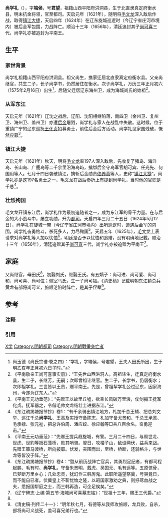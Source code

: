 {{東亞男性歷史人物
|名稱 =尚学礼
|身份 =武将
|國家 =中国
|時代 =明朝
|主君 =
|屆數 =
|最高職務 =
|前任 = 
|繼任 = 
|圖片名稱 =
|圖片大小 =
|圖片說明 =
|氏 =
|姓 =
|名 =
|姓名 =
|羅馬拼音 =
|字 =端侯
|號=君望
|職官 =都司
|封爵 =平南郡王<small> 追赠</small>
|封號 =
|位階 =
|封地 =
|神號 =
|尊號 =
|族裔 =汉族
|氏族 =
|籍貫 =
|祖籍 =山西平阳府洪洞县
|本籍 =
|出身地 =
|府邸 =
|世系 = 
|初名 =
|小字 =
|別名 =
|法號 =
|院號 =
|其他名號 =
|出生日期 =1575年2月16日
|出生地點 =北直隶真定府衡水县
|婚年 =
|逝世日期 =1624年5月12日
|逝世地點 =辽东旋城
|在位年代 =
|廟號 =
|諡號 =
|墓葬 =
|祠廟 =
|父親 =尚继官
|嫡母 =
|母親 =田氏
|繼父=
|繼母=
|養父=
|養母=
|元配 =
|正室 =刘氏
|妻 =
|繼室 =王氏
|平妻 =
|側室 =马氏
|元配之父 =
|元配之嫡母 =
|元配之母 =
|正室之父 =
|正室之嫡母 =
|正室之母 =
|妻之父 =
|妻之嫡母 =
|妻之母 =
|繼室之父 =
|繼室之嫡母 =
|繼室之母 =
|平妻之父 =
|平妻之嫡母 =
|平妻之母 =
|兄弟 =尚学书
|姊妹 =
|嫡兄弟 =
|嫡姊妹 =
|庶兄弟 =
|庶姊妹 =
|同胞兄弟 =
|同胞姊妹 =
|異母兄弟 =
|異母姊妹 =
|異父兄弟 =
|異父姊妹 =
|繼兄弟 =
|繼姊妹 =
|子 =
|女 =
|嫡子 =尚可进<br />尚可爱<br />尚可和<br />[[尚可喜|尚可喜]]<br />尚可位
|嫡女 =
|庶子 =尚可福
|庶女 =
|養子 =
|養女 =
|繼子 =
|繼女 =
|其他親屬 =祖父尚生<br>伯父尚继芳
|功名 = 
|經歷 = 
|著作 =
|注釋 =
}}

'''尚学礼'''（{{bd|1575年|2月16日|1624年|5月12日|catIdx=S尚}}），字'''端侯'''，号'''君望'''，祖籍山西平阳府洪洞县，生于北直隶真定府衡水县，明末抗金将领，官至都司{{noteTag|尚氏后人所编史料皆称其为游击，而毛文龙在尚学礼阵亡后为其请恤的奏折仍称其为都司。明朝时，任游击一职者方可称为将军，都司则只是营官，且游击在明朝时为差遣官，无品级，亦无追赠例。尚学礼可能并没有当过游击，后人为美化祖先，故抬身份。}}。天启元年（1621年），随明将[[毛文龙|毛文龙]]深入敌后作战，取得[[镇江之战_(1621年)|镇江大捷]]，天启四年（1624年）在辽东旋城巡逻时（今辽宁省庄河市境内）被后金军包围，力战阵亡。顺治十三年（1656年），清廷追封其子[[尚可喜|尚可喜]]三代，尚学礼亦被追封为平南王。

== 生平 ==
=== 家世背景 ===
尚学礼祖籍山西平阳府洪洞县。祖父尚生，携家迁居北直隶真定府衡水县。父亲尚继官，共生二子，长子尚学书，仍然居住在衡水。次子尚学礼，万历三年正月初六（1575年2月16日）出生<ref name=":0">尚玉德《尚氏宗谱·卷之四》：“学礼，字端侯，号君望，王夫人田氏所出，生于明乙亥年正月初六日子时。”</ref>，后随父迁居辽东海州卫，成为海城尚氏的始祖<ref>《平南敬亲王尚可喜事实册》：“王先世山西洪洞人。高祖讳生，迁真定府衡水县，生二子，长继芳，无嗣；次即曾祖讳继官。生二子，长学书，仍居衡水；次即祖学礼。三世皆以王贵，赠平南王。先是，曾祖挈学礼公过辽东，因家海州，今遂为辽东人。”</ref>。

=== 从军东江 ===
天启元年（1621年）辽沈之战后，辽阳、沈阳相继陷落，南四卫（金州卫、复州卫、海州卫、盖州卫）亦遭[[后金|后金]]屠戮，尚学礼与家人在战乱中失散。这时候，位于重镇广宁的辽东巡抚[[王化貞|王化贞]]招募勇士，前往后金后方活动。尚学礼见家国残破，慨然应募<ref>《平南王元功垂范》：“先赠王以故里丘墟，欲乘长风破万里浪，仗剑揭王抚军化贞。抚军器之，令偕毛帅文龙结壮士进据东江。”</ref>。
=== 镇江大捷 ===
天启元年（1621年）秋天，明将[[毛文龙|毛文龙]]率197人深入敌后，先收复了猪岛、海洋岛、长山岛、广鹿岛等二千余里沿海岛屿，擒绑后金守岛军官胡可宾、任光先、何国用等人。七月十四日袭破镇江，擒斩后金勋贵[[佟养真|佟养真]]等人，史称“[[镇江之战_(1621年)|镇江大捷]]”。尚学礼亦是这197名勇士之一，毛文龙在战后奏折上有提到尚学礼，当时他的官职是千总<ref>《东江疏揭塘报节抄》卷1：“有千余骑出镇江地方，札加千总王辅、把总刘文举、巡江千总'''尚学礼'''、王高及实授守备陈志、札加守备尤景和、千总王承鸾、毛承禄、张元祉，把总许伯周、潘应蛟、徐应翰等□共八百余名，奋勇迎击。”</ref>。
===壮烈殉国===
毛文龙开镇东江后，尚学礼作为最初追随者之一，成为东江军的骨干力量。在与后金的大小战斗中，屡立功勋，升为[[都司_(軍階)|都司]]。天启四年三月二十五日（1624年5月12日），尚学礼在旋城一带（今辽宁省庄河市境内）出哨巡逻时，遭遇后金军的包围，尚学礼奋勇格斗，杀死多人，力尽殉国<ref>《平南王元功垂范》：“先赠王提兵趋旋城，有警。三月二十四日，与周世龙、世虎、世豹等抵石藻桥，败其哨骑。翌日，攻楼子山，敌设两伏，益兵来战。先赠王策马渡桥，所向披靡。伏发，突围而出，至桥，桥断，还骑格斗，与世龙等皆没于阵。”</ref>。天启五年（1625年），[[毛文龙|毛文龙]]上表请求对尚学礼等人加以忧恤<ref>《东江疏揭塘报节抄》卷4：“暨从前历战阵亡官兵，其勇烈足纪者，有都司程起鹏、毛有时、'''尚学礼'''，守备朱景明、戴虎、吴国元、毛有远等。五原侠骨，已梦断万里乡心；几处忠灵，犹幻作三韩厉鬼。此职所遥望祭奠，号哭竟日，而不能自已者。伏冀皇上不靳忧恤之隆，以昭国家激劝之典，则抒荩血战之夫，悉报国犁庭之士，而三韩再造，可企足俟矣。”</ref>，明廷是否予以忧恤和追赠，没有明确地记载。顺治十三年（1656年），清廷追赠其子[[尚可喜|尚可喜]]三代，尚学礼亦被追赠为平南王<ref>《辽宁碑志·上编·第五节·海城尚可喜墓志铭》：“世祖十三年，赐王三代爵。”</ref>。

== 家庭 ==
父尚继官，母田氏<ref name=":0" />，初娶刘氏，继娶王氏。有五嫡子：尚可进、尚可爱、尚可和、尚可喜、尚可位；侧室马氏，生一子尚可福。《清史稿》记载明朝东江镇总兵黄龙有部将尚可义，旅顺沦陷时阵亡，是其子侄辈<ref>《清史稿·列传二十一》：“明年秋七月，有德等从我师攻旅顺，龙兵败，自杀，部将尚可义战死，盖可喜兄弟行也。”</ref>。

==参考==
===注释===
{{NoteFoot}}
===引用===
{{Reflist|2}}
{{DEFAULTSORT:S尚}}
[[Category:尚姓|X学]]
[[Category:明朝都司|Category:明朝都司]]
[[Category:明朝戰爭身亡者|Category:明朝戰爭身亡者]]